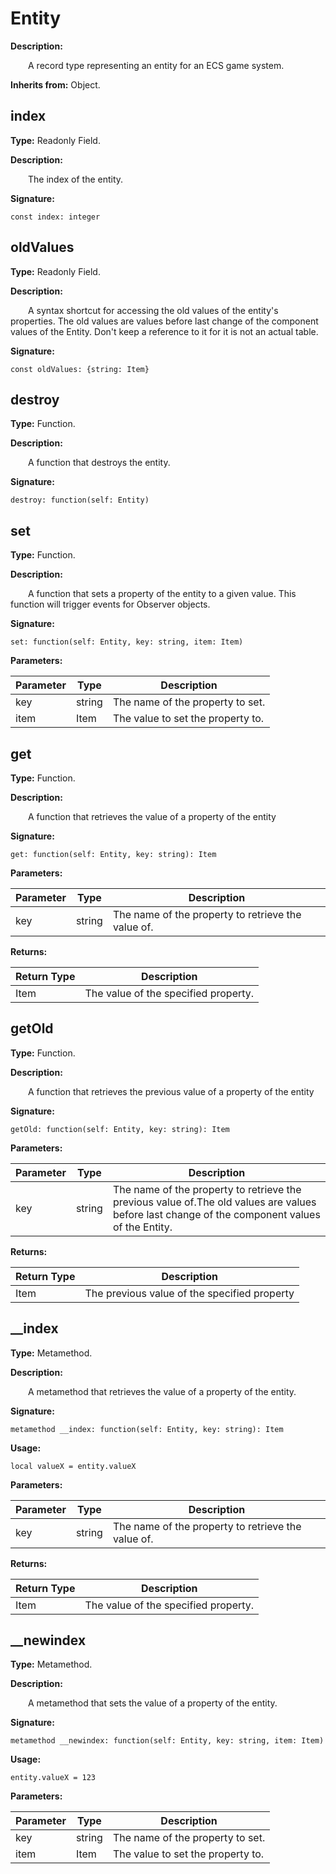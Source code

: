 
# Entity

**Description:**

&emsp;&emsp;A record type representing an entity for an ECS game system.

**Inherits from:** Object.

## index

**Type:** Readonly Field.

**Description:**

&emsp;&emsp;The index of the entity.

**Signature:**
```tl
const index: integer
```

## oldValues

**Type:** Readonly Field.

**Description:**

&emsp;&emsp;A syntax shortcut for accessing the old values of the entity's properties.
The old values are values before last change of the component values of the Entity.
Don't keep a reference to it for it is not an actual table.

**Signature:**
```tl
const oldValues: {string: Item}
```

## destroy

**Type:** Function.

**Description:**

&emsp;&emsp;A function that destroys the entity.

**Signature:**
```tl
destroy: function(self: Entity)
```

## set

**Type:** Function.

**Description:**

&emsp;&emsp;A function that sets a property of the entity to a given value.
This function will trigger events for Observer objects.

**Signature:**
```tl
set: function(self: Entity, key: string, item: Item)
```

**Parameters:**

| Parameter | Type | Description |
| --- | --- | --- |
| key | string | The name of the property to set. |
| item | Item | The value to set the property to. |

## get

**Type:** Function.

**Description:**

&emsp;&emsp;A function that retrieves the value of a property of the entity

**Signature:**
```tl
get: function(self: Entity, key: string): Item
```

**Parameters:**

| Parameter | Type | Description |
| --- | --- | --- |
| key | string | The name of the property to retrieve the value of. |

**Returns:**

| Return Type | Description |
| --- | --- |
| Item | The value of the specified property. |

## getOld

**Type:** Function.

**Description:**

&emsp;&emsp;A function that retrieves the previous value of a property of the entity

**Signature:**
```tl
getOld: function(self: Entity, key: string): Item
```

**Parameters:**

| Parameter | Type | Description |
| --- | --- | --- |
| key | string | The name of the property to retrieve the previous value of.The old values are values before last change of the component values of the Entity. |

**Returns:**

| Return Type | Description |
| --- | --- |
| Item | The previous value of the specified property |

## __index

**Type:** Metamethod.

**Description:**

&emsp;&emsp;A metamethod that retrieves the value of a property of the entity.

**Signature:**
```tl
metamethod __index: function(self: Entity, key: string): Item
```

**Usage:**
```tl
local valueX = entity.valueX
```

**Parameters:**

| Parameter | Type | Description |
| --- | --- | --- |
| key | string | The name of the property to retrieve the value of. |

**Returns:**

| Return Type | Description |
| --- | --- |
| Item | The value of the specified property. |

## __newindex

**Type:** Metamethod.

**Description:**

&emsp;&emsp;A metamethod that sets the value of a property of the entity.

**Signature:**
```tl
metamethod __newindex: function(self: Entity, key: string, item: Item)
```

**Usage:**
```tl
entity.valueX = 123
```

**Parameters:**

| Parameter | Type | Description |
| --- | --- | --- |
| key | string | The name of the property to set. |
| item | Item | The value to set the property to. |
